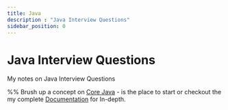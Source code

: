 ```yaml
---
title: Java
description : "Java Interview Questions"
sidebar_position: 0
---
```


# Java Interview Questions

My notes on Java Interview Questions

%% Brush up a concept on [Core Java](./core-java.mdx) - is the place to start or checkout the my complete [Documentation](https://docs.google.com/document/d/1CikqkyjBWK366jZS4SmM_RyAecz0nCXF94MnAF4VUOc/edit) for In-depth.




